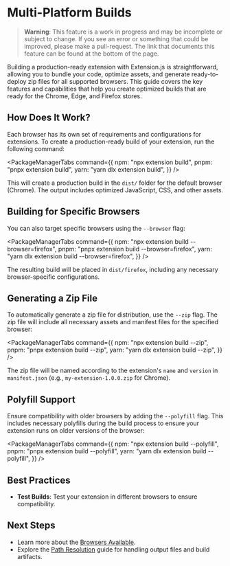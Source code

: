 
<AvatarEmoji emoji="package" />

# Multi-Platform Builds

> **Warning**: This feature is a work in progress and may be incomplete or subject to change. If you see an error or something that could be improved, please make a pull-request. The link that documents this feature can be found at the bottom of the page.

Building a production-ready extension with Extension.js is straightforward,
allowing you to bundle your code, optimize assets, and generate ready-to-deploy zip files
for all supported browsers. This guide covers the key features and capabilities
that help you create optimized builds that are ready for the Chrome, Edge, and Firefox stores.

## How Does It Work?

Each browser has its own set of requirements and configurations for extensions. To create a production-ready build of your extension, run the following command:

<PackageManagerTabs
  command={{
    npm: "npx extension build",
    pnpm: "pnpx extension build",
    yarn: "yarn dlx extension build",
  }}
/>

This will create a production build in the `dist/` folder for the default browser (Chrome).
The output includes optimized JavaScript, CSS, and other assets.

## Building for Specific Browsers

You can also target specific browsers using the `--browser` flag:

<PackageManagerTabs
  command={{
    npm: "npx extension build --browser=firefox",
    pnpm: "pnpx extension build --browser=firefox",
    yarn: "yarn dlx extension build --browser=firefox",
  }}
/>

The resulting build will be placed in `dist/firefox`, including any necessary browser-specific configurations.

## Generating a Zip File

To automatically generate a zip file for distribution, use the `--zip` flag. The zip file will include
all necessary assets and manifest files for the specified browser:

<PackageManagerTabs
  command={{
    npm: "npx extension build --zip",
    pnpm: "pnpx extension build --zip",
    yarn: "yarn dlx extension build --zip",
  }}
/>

The zip file will be named according to the extension's `name` and `version` in `manifest.json`
(e.g., `my-extension-1.0.0.zip` for Chrome).

## Polyfill Support

Ensure compatibility with older browsers by adding the `--polyfill` flag.
This includes necessary polyfills during the build process to ensure your extension runs on older versions of the browser:

<PackageManagerTabs
  command={{
    npm: "npx extension build --polyfill",
    pnpm: "pnpx extension build --polyfill",
    yarn: "yarn dlx extension build --polyfill",
  }}
/>

## Best Practices

- **Test Builds**: Test your extension in different browsers to ensure compatibility.

## Next Steps

- Learn more about the [Browsers Available](../browsers/browsers-available.mdx).
- Explore the [Path Resolution](../features/path-resolution.mdx) guide for handling output files and build artifacts.
